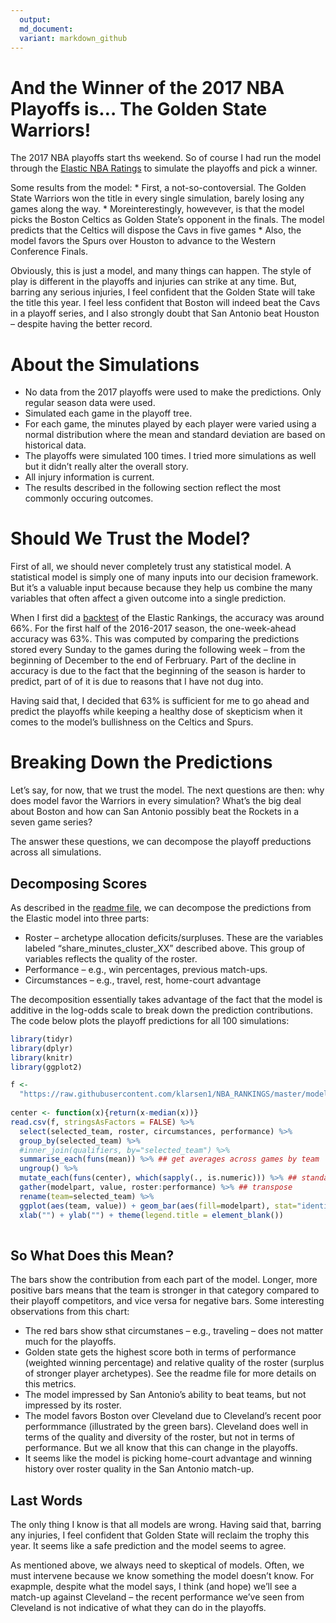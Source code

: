```yaml
---
  output:
  md_document:
  variant: markdown_github
---
```

  
# And the Winner of the 2017 NBA Playoffs is... The Golden State Warriors!
  
The 2017 NBA playoffs start ths weekend. So of course I had run the model through the [Elastic NBA Ratings](https://github.com/klarsen1/NBA_RANKINGS) to simulate the playoffs and pick a winner.

Some results from the model:
* First, a not-so-contoversial. The Golden State Warriors won the title in every single simulation, barely losing any games along the way. 
* Moreinterestingly, howevever, is that the model picks the Boston Celtics as Golden State's opponent in the finals. The model predicts that the Celtics will dispose the Cavs in five games
* Also, the model favors the Spurs over Houston to advance to the Western Conference Finals.

Obviously, this is just a model, and many things can happen. The style of play is different in the playoffs and injuries can strike at any time. But, barring any serious injuries, I feel confident that the Golden State will take the title this year. I feel less confident that Boston will indeed beat the Cavs in a playoff series, and I also strongly doubt that San Antonio beat Houston -- despite having the better record. 

# About the Simulations

* No data from the 2017 playoffs were used to make the predictions. Only regular season data were used.
* Simulated each game in the playoff tree.
* For each game, the minutes played by each player were varied using a normal distribution where the mean and standard deviation are based on historical data.
* The playoffs were simulated 100 times. I tried more simulations as well but it didn't really alter the overall story.
* All injury information is current.
* The results described in the following section reflect the most commonly occuring outcomes.

# Should We Trust the Model?

First of all, we should never completely trust any statistical model. A statistical model is simply one of many inputs into our decision framework. But it's a valuable input because because they help us combine the many variables that often affect a given outcome into a single prediction. 

When I first did a [backtest](https://github.com/klarsen1/NBA_RANKINGS) of the Elastic Rankings, the accuracy was around 66%. For the first half of the 2016-2017 season, the one-week-ahead accuracy was 63%. This was computed by comparing the predictions stored every Sunday to the games during the following week -- from the beginning of December to the end of Ferbruary. Part of the decline in accuracy is due to the fact that the beginning of the season is harder to predict, part of of it is due to reasons that I have not dug into. 

Having said that, I decided that 63% is sufficient for me to go ahead and predict the playoffs while keeping a healthy dose of skepticism when it comes to the model's bullishness on the Celtics and Spurs.

# Breaking Down the Predictions

Let's say, for now, that we trust the model. The next questions are then: why does model favor the Warriors in every simulation? What's the big deal about Boston and how can San Antonio possibly beat the Rockets in a seven game series?

The answer these questions, we can decompose the playoff preductions across all simulations. 

## Decomposing Scores
As described in the [readme file](https://github.com/klarsen1/NBA_RANKINGS), we can decompose the predictions from the Elastic model into three parts:
 
* Roster -- archetype allocation deficits/surpluses. These are the variables labeled "share_minutes_cluster_XX" described above. This group of variables reflects the quality of the roster.
* Performance -- e.g., win percentages, previous match-ups.
* Circumstances -- e.g., travel, rest, home-court advantage
 
The decomposition essentially takes advantage of the fact that the model is additive in the log-odds scale to break down the prediction contributions. The code below plots the playoff predictions for all 100 simulations:
 
```r
library(tidyr)
library(dplyr)
library(knitr)
library(ggplot2)

f <-
  "https://raw.githubusercontent.com/klarsen1/NBA_RANKINGS/master/modeldetails/2017_playoff_decomp.CSV"
 
center <- function(x){return(x-median(x))}
read.csv(f, stringsAsFactors = FALSE) %>%
  select(selected_team, roster, circumstances, performance) %>%
  group_by(selected_team) %>%
  #inner_join(qualifiers, by="selected_team") %>%
  summarise_each(funs(mean)) %>% ## get averages across games by team
  ungroup() %>%
  mutate_each(funs(center), which(sapply(., is.numeric))) %>% ## standardize across teams
  gather(modelpart, value, roster:performance) %>% ## transpose
  rename(team=selected_team) %>%
  ggplot(aes(team, value)) + geom_bar(aes(fill=modelpart), stat="identity") + coord_flip() +
  xlab("") + ylab("") + theme(legend.title = element_blank())
 
```

## So What Does this Mean?

The bars show the contribution from each part of the model. Longer, more positive bars means that the team is stronger in that category compared to their playoff competitors, and vice versa for negative bars. Some interesting observations from this chart:

* The red bars show sthat circumstanes -- e.g., traveling -- does not matter much for the playoffs.
* Golden state gets the highest score both in terms of performance (weighted winning percentage) and relative quality of the roster (surplus of stronger player archetypes). See the readme file for more details on this metrics. 
* The model impressed by San Antonio's ability to beat teams, but not impressed by its roster.
* The model favors Boston over Cleveland due to Cleveland's recent poor performmance (illustrated by the green bars). Cleveland does well in terms of the quality and diversity of the roster, but not in terms of performance. But we all know that this can change in the playoffs.
* It seems like the model is picking home-court advantage and winning history over roster quality in the San Antonio match-up.

## Last Words

The only thing I know is that all models are wrong. Having said that, barring any injuries, I feel confident that Golden State will reclaim the trophy this year. It seems like a safe prediction and the model seems to agree. 

As mentioned above, we always need to skeptical of models. Often, we must intervene because we know something the model doesn't know. For exapmple, despite what the model says, I think (and hope) we'll see a match-up against Cleveland -- the recent performance we've seen from Cleveland is not indicative of what they can do in the playoffs. 




  